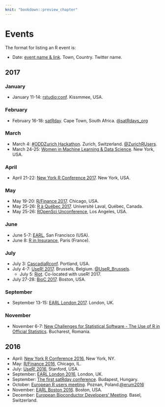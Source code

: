 ```yaml
---
knit: "bookdown::preview_chapter"
---
```


# Events

The format for listing an R event is:

  * Date: [event name & link](http://www.example.com). Town, Country. Twitter name.

## 2017 {-}

### January

  * January 11-14: [rstudio:conf](https://www.rstudio.com/conference/). Kissmmee, USA.

### February

  * February 16-18: [satRday](http://satrdays.org/capetown2017/). Cape Town, South Africa. [\@satRdays_org](https://twitter.com/satRdays_org)
  
### March

  * March 4: [#ODDZurich Hackathon](http://zurich-r-user-group.github.io/hackathon.html). Zurich, Switzerland. [\@ZurichRUsers](https://twitter.com/ZurichRUsers).
  * March 24-25: [Women in Machine Learning & Data Science](http://www.wimldsdatadive.com/hackathons/2). New York, USA.

### April

  * April 21-22: [New York R Conference 2017](http://www.rstats.nyc). New York, USA.
  
### May

  * May 19-20: [R/Finance 2017](http://www.rinfinance.com). Chicago, USA.
  * May 25-26: [R à Québec 2017](http://raquebec.ulaval.ca/2017/). Université Laval, Québec, Canada.
  * May 25-26: [ROpenSci Unconference](https://ropensci.org/community/events.html), Los Angeles, USA.
  
### June

   * June 5-7: [EARL](http://www.mango-solutions.com/wp/2017/01/earl-2017-abstract-submissions-open-for-san-francisco-and-london-san-francisco-dates-and-venue-announced/), San Francisco (USA).
   * June 8: [R in Insurance](https://rininsurance17.sciencesconf.org/), Paris (France). 
   
### July
  * July 3: [CascadiaRconf](https://cascadiarconf.com/). Portland, USA.
  * July 4-7: [UseR! 2017](http://www.user2017.brussels/). Brussels, Belgium. [\@UseR_Brussels](https://twitter.com/UseR_Brussels).
    * July 5: [Riot](http://riotworkshop.github.io/). Co-located with useR! 2017.
  * July 27-28: [BioC 2017](https://www.bioconductor.org/help/course-materials/2017/BioC2017/). Boston, USA.
  
### September

  * September 13-15: [EARL London 2017](https://earlconf.com/london/). London, UK.

### November

  * November 6-7: [New Challenges for Statistical Software - The Use of R in Official Statistics](http://www.r-project.ro/conference2017/). Bucharest, Romania.

## 2016 {-}

  * April: [New York R Conference 2016](http://www.rstats.nyc), New York, NY.
  * May: [R/Finance 2016](http://www.rinfinance.com), Chicago, IL.
  * July: [UseR! 2016](http://user2016.org/), Stanford, USA.
  * September: [EARL London 2016](https://earlconf.com/london/), London, UK.
  * September: [The first satRday conference](http://budapest.satrdays.org). Budapest, Hungary.
  * October: [European R users meeting](http://erum.ue.poznan.pl/). Poznan, Poland.[\@erum2016](https://twitter.com/erum2016)
  * November: [EARL Boston 2016](https://earlconf.com/boston/). Boston, USA.
  * December: [European Bioconductor Developers' Meeting](http://scicore.ch/events/eurobioc2016/). Basel, Switzerland.

